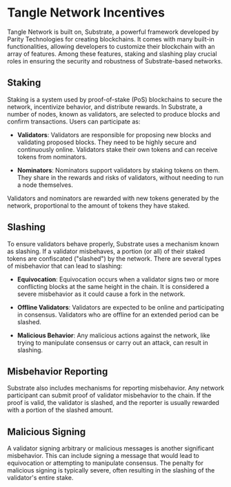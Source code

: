 # Tangle Network Incentives

Tangle Network is built on, Substrate, a powerful framework developed by Parity Technologies for creating blockchains. It comes with many built-in functionalities, allowing developers to customize their blockchain with an array of features. Among these features, staking and slashing play crucial roles in ensuring the security and robustness of Substrate-based networks.

## Staking

Staking is a system used by proof-of-stake (PoS) blockchains to secure the network, incentivize behavior, and distribute rewards. In Substrate, a number of nodes, known as validators, are selected to produce blocks and confirm transactions. Users can participate as:

- **Validators**: Validators are responsible for proposing new blocks and validating proposed blocks. They need to be highly secure and continuously online. Validators stake their own tokens and can receive tokens from nominators.

- **Nominators**: Nominators support validators by staking tokens on them. They share in the rewards and risks of validators, without needing to run a node themselves.

Validators and nominators are rewarded with new tokens generated by the network, proportional to the amount of tokens they have staked.

## Slashing

To ensure validators behave properly, Substrate uses a mechanism known as slashing. If a validator misbehaves, a portion (or all) of their staked tokens are confiscated ("slashed") by the network. There are several types of misbehavior that can lead to slashing:

- **Equivocation**: Equivocation occurs when a validator signs two or more conflicting blocks at the same height in the chain. It is considered a severe misbehavior as it could cause a fork in the network.

- **Offline Validators**: Validators are expected to be online and participating in consensus. Validators who are offline for an extended period can be slashed.

- **Malicious Behavior**: Any malicious actions against the network, like trying to manipulate consensus or carry out an attack, can result in slashing.

## Misbehavior Reporting

Substrate also includes mechanisms for reporting misbehavior. Any network participant can submit proof of validator misbehavior to the chain. If the proof is valid, the validator is slashed, and the reporter is usually rewarded with a portion of the slashed amount.

## Malicious Signing

A validator signing arbitrary or malicious messages is another significant misbehavior. This can include signing a message that would lead to equivocation or attempting to manipulate consensus. The penalty for malicious signing is typically severe, often resulting in the slashing of the validator's entire stake.

